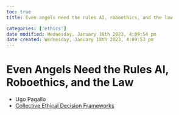 ```yaml
---
toc: true
title: Even angels need the rules AI, roboethics, and the law

categories: ['ethics']
date modified: Wednesday, January 18th 2023, 4:09:54 pm
date created: Wednesday, January 18th 2023, 4:09:53 pm
---
```


# Even Angels Need the Rules AI, Roboethics, and the Law


- Ugo Pagallo
- [Collective Ethical Decision Frameworks](Collective Ethical Decision Frameworks.qmd)



